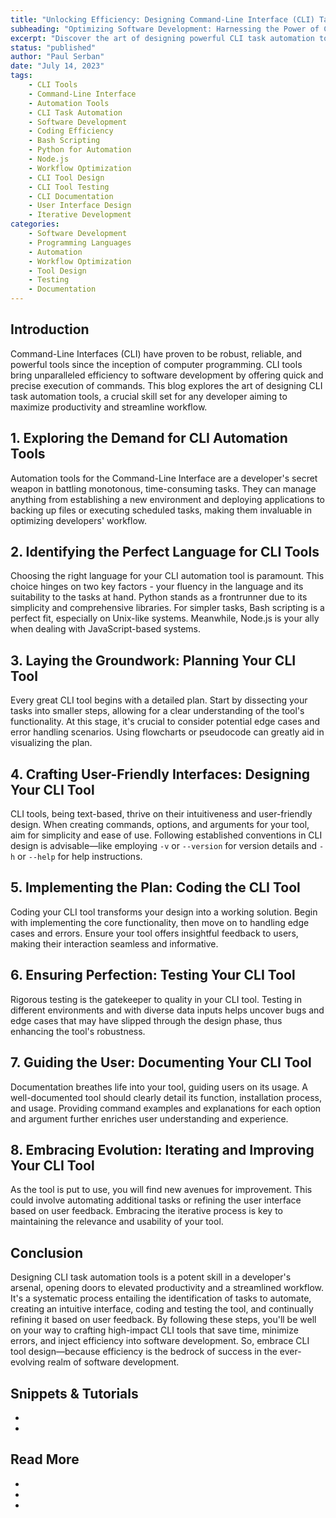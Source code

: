 ```yaml
---
title: "Unlocking Efficiency: Designing Command-Line Interface (CLI) Task Automation Tools"
subheading: "Optimizing Software Development: Harnessing the Power of CLI Task Automation Tools"
excerpt: "Discover the art of designing powerful CLI task automation tools to optimize your software development workflow. Learn how to choose the right language, plan, design, code, and test your tool, and continually refine it based on user feedback. Boost your productivity with CLI tools today!"
status: "published"
author: "Paul Serban"
date: "July 14, 2023"
tags:
    - CLI Tools
    - Command-Line Interface
    - Automation Tools
    - CLI Task Automation
    - Software Development
    - Coding Efficiency
    - Bash Scripting
    - Python for Automation
    - Node.js
    - Workflow Optimization
    - CLI Tool Design
    - CLI Tool Testing
    - CLI Documentation
    - User Interface Design
    - Iterative Development
categories:
    - Software Development
    - Programming Languages
    - Automation
    - Workflow Optimization
    - Tool Design
    - Testing
    - Documentation
---
```

## Introduction

Command-Line Interfaces (CLI) have proven to be robust, reliable, and powerful tools since the inception of computer programming. CLI tools bring unparalleled efficiency to software development by offering quick and precise execution of commands. This blog explores the art of designing CLI task automation tools, a crucial skill set for any developer aiming to maximize productivity and streamline workflow.

## 1. Exploring the Demand for CLI Automation Tools

Automation tools for the Command-Line Interface are a developer's secret weapon in battling monotonous, time-consuming tasks. They can manage anything from establishing a new environment and deploying applications to backing up files or executing scheduled tasks, making them invaluable in optimizing developers' workflow.

## 2. Identifying the Perfect Language for CLI Tools

Choosing the right language for your CLI automation tool is paramount. This choice hinges on two key factors - your fluency in the language and its suitability to the tasks at hand. Python stands as a frontrunner due to its simplicity and comprehensive libraries. For simpler tasks, Bash scripting is a perfect fit, especially on Unix-like systems. Meanwhile, Node.js is your ally when dealing with JavaScript-based systems.

## 3. Laying the Groundwork: Planning Your CLI Tool

Every great CLI tool begins with a detailed plan. Start by dissecting your tasks into smaller steps, allowing for a clear understanding of the tool's functionality. At this stage, it's crucial to consider potential edge cases and error handling scenarios. Using flowcharts or pseudocode can greatly aid in visualizing the plan.

## 4. Crafting User-Friendly Interfaces: Designing Your CLI Tool

CLI tools, being text-based, thrive on their intuitiveness and user-friendly design. When creating commands, options, and arguments for your tool, aim for simplicity and ease of use. Following established conventions in CLI design is advisable—like employing `-v` or `--version` for version details and `-h` or `--help` for help instructions.

## 5. Implementing the Plan: Coding the CLI Tool

Coding your CLI tool transforms your design into a working solution. Begin with implementing the core functionality, then move on to handling edge cases and errors. Ensure your tool offers insightful feedback to users, making their interaction seamless and informative.

## 6. Ensuring Perfection: Testing Your CLI Tool

Rigorous testing is the gatekeeper to quality in your CLI tool. Testing in different environments and with diverse data inputs helps uncover bugs and edge cases that may have slipped through the design phase, thus enhancing the tool's robustness.

## 7. Guiding the User: Documenting Your CLI Tool

Documentation breathes life into your tool, guiding users on its usage. A well-documented tool should clearly detail its function, installation process, and usage. Providing command examples and explanations for each option and argument further enriches user understanding and experience.

## 8. Embracing Evolution: Iterating and Improving Your CLI Tool

As the tool is put to use, you will find new avenues for improvement. This could involve automating additional tasks or refining the user interface based on user feedback. Embracing the iterative process is key to maintaining the relevance and  usability of your tool.

## Conclusion

Designing CLI task automation tools is a potent skill in a developer's arsenal, opening doors to elevated productivity and a streamlined workflow. It's a systematic process entailing the identification of tasks to automate, creating an intuitive interface, coding and testing the tool, and continually refining it based on user feedback. By following these steps, you'll be well on your way to crafting high-impact CLI tools that save time, minimize errors, and inject efficiency into software development. So, embrace CLI tool design—because efficiency is the bedrock of success in the ever-evolving realm of software development.

## Snippets & Tutorials
- <Link href="/blog/snippets/comparing-two-files-using-a-shell-script-A-step-by-step-guide" label={`Comparing Two Files Using a Shell Script: A Step-By-Step Guide`} isInternal={true} />
- <Link href="/blog/snippets/creating-a-simple-command-line-interface-cli-tool-with-bash" label={`Creating a Simple Command-Line Interface (CLI) Tool with Bash`} isInternal={true} />

## Read More
- <Link href="https://livecodestream.dev/post/learn-how-to-build-cli-automation-tools-with-nodejs/" label={`livecodestream.dev - Learn How to Build CLI Automation Tools with NodeJS`} isInternal={false} />
- <Link href="https://docs.delphix.com/docs52/reference/command-line-interface-guide/command-line-interface-overview/cli-automation" label={`docs.delphix.com - CLI Automation`} isInternal={false} />
- <Link href="https://nodecli.com/" label={`Node CLI Automation Course`} isInternal={false} />
